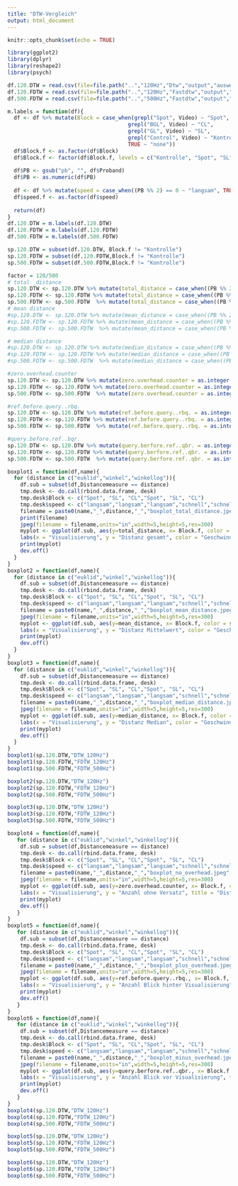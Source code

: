 ```yaml
---
title: "DTW-Vergleich"
output: html_document
---
```


```r
knitr::opts_chunk$set(echo = TRUE)
```

```r
library(ggplot2)
library(dplyr)
library(reshape2)
library(psych)
```

```r
df.120.DTW = read.csv(file=file.path("..","120Hz","Dtw","output","auswertung1_1-13(o6)_neu.csv"), sep=";")
df.120.FDTW = read.csv(file=file.path("..","120Hz","Fastdtw","output","auswertung1_1-13(o6)_neu.csv"), sep=";")
df.500.FDTW = read.csv(file=file.path("..","500Hz","Fastdtw","output","auswertung1_1-13(o6)_neu.csv"), sep=";")
```

```r
m.labels = function(df){
  df <- df %>% mutate(Block = case_when(grepl("Spot", Video) ~ "Spot",
                                      grepl("BGL", Video) ~ "CL",
                                      grepl("GL", Video) ~ "SL",
                                      grepl("Control", Video) ~ "Kontrolle",
                                      TRUE ~ "none"))
  df$Block.f <- as.factor(df$Block)
  df$Block.f <- factor(df$Block.f, levels = c("Kontrolle", "Spot", "SL", "CL"))
  
  df$PB <- gsub("pb", "", df$Proband)
  df$PB <- as.numeric(df$PB)
  
  df <- df %>% mutate(speed = case_when((PB %% 2) == 0 ~ "langsam", TRUE ~ "schnell") )
  df$speed.f <- as.factor(df$speed)
  
  return(df)
}
df.120.DTW = m.labels(df.120.DTW)
df.120.FDTW = m.labels(df.120.FDTW)
df.500.FDTW = m.labels(df.500.FDTW)

sp.120.DTW = subset(df.120.DTW, Block.f != "Kontrolle")
sp.120.FDTW = subset(df.120.FDTW,Block.f != "Kontrolle")
sp.500.FDTW = subset(df.500.FDTW,Block.f != "Kontrolle")
```

```r
factor = 120/500
# total _distance
sp.120.DTW <- sp.120.DTW %>% mutate(total_distance = case_when((PB %% 2)==0 ~ total_distance/2, TRUE ~ total_distance))
sp.120.FDTW <- sp.120.FDTW %>% mutate(total_distance = case_when((PB %% 2)==0 ~ total_distance/2, TRUE ~ total_distance))
sp.500.FDTW <- sp.500.FDTW  %>% mutate(total_distance = case_when((PB %% 2)==0 ~ factor * total_distance/2, TRUE ~factor * total_distance))
# mean distance
#sp.120.DTW <- sp.120.DTW %>% mutate(mean_distance = case_when((PB %% 2)==0 ~ mean_distance/2, TRUE ~ mean_distance))
#sp.120.FDTW <- sp.120.FDTW %>% mutate(mean_distance = case_when((PB %% 2)==0 ~ mean_distance/2, TRUE ~ mean_distance))
#sp.500.FDTW <- sp.500.FDTW  %>% mutate(mean_distance = case_when((PB %% 2)==0 ~ factor * mean_distance/2, TRUE ~factor * mean_distance))

# median distance
#sp.120.DTW <- sp.120.DTW %>% mutate(median_distance = case_when((PB %% 2)==0 ~ median_distance/2, TRUE ~ median_distance))
#sp.120.FDTW <- sp.120.FDTW %>% mutate(median_distance = case_when((PB %% 2)==0 ~ median_distance/2, TRUE ~ median_distance))
#sp.500.FDTW <- sp.500.FDTW  %>% mutate(median_distance = case_when((PB %% 2)==0 ~ factor * median_distance/2, TRUE ~factor * median_distance))

#zero.overhead.counter
sp.120.DTW <- sp.120.DTW %>% mutate(zero.overhead.counter = as.integer(case_when((PB %% 2)==0 ~ as.double(zero.overhead.counter)/2, TRUE ~ as.double(zero.overhead.counter))))
sp.120.FDTW <- sp.120.FDTW %>% mutate(zero.overhead.counter = as.integer(case_when((PB %% 2)==0 ~ as.double(zero.overhead.counter)/2, TRUE ~ as.double(zero.overhead.counter))))
sp.500.FDTW <- sp.500.FDTW  %>% mutate(zero.overhead.counter = as.integer(case_when((PB %% 2)==0 ~ factor * as.double(zero.overhead.counter)/2, TRUE ~factor * as.double(zero.overhead.counter))))

#ref.before.query..rbq.
sp.120.DTW <- sp.120.DTW %>% mutate(ref.before.query..rbq. = as.integer(case_when((PB %% 2)==0 ~ as.double(ref.before.query..rbq.)/2, TRUE ~ as.double(ref.before.query..rbq.))))
sp.120.FDTW <- sp.120.FDTW %>% mutate(ref.before.query..rbq. = as.integer(case_when((PB %% 2)==0 ~ as.double(ref.before.query..rbq.)/2, TRUE ~ as.double(ref.before.query..rbq.))))
sp.500.FDTW <- sp.500.FDTW  %>% mutate(ref.before.query..rbq. = as.integer(case_when((PB %% 2)==0 ~ factor * as.double(ref.before.query..rbq.)/2, TRUE ~factor * as.double(ref.before.query..rbq.))))

#query.before.ref..bqr.
sp.120.DTW <- sp.120.DTW %>% mutate(query.berfore.ref..qbr. = as.integer(case_when((PB %% 2)==0 ~ as.double(query.berfore.ref..qbr.)/2, TRUE ~ as.double(query.berfore.ref..qbr.))))
sp.120.FDTW <- sp.120.FDTW %>% mutate(query.berfore.ref..qbr. = as.integer(case_when((PB %% 2)==0 ~ as.double(query.berfore.ref..qbr.)/2, TRUE ~ as.double(query.berfore.ref..qbr.))))
sp.500.FDTW <- sp.500.FDTW  %>% mutate(query.berfore.ref..qbr. = as.integer(case_when((PB %% 2)==0 ~ factor * as.double(query.berfore.ref..qbr.)/2, TRUE ~factor * as.double(query.berfore.ref..qbr.))))
```


```r
boxplot1 = function(df,name){
  for (distance in c("euklid","winkel","winkellog")){
    df.sub = subset(df,Distancemeasure == distance)
    tmp.desk <- do.call(rbind.data.frame, desk)
    tmp.desk$Block <- c("Spot", "SL", "CL","Spot", "SL", "CL")
    tmp.desk$speed <- c("langsam","langsam","langsam","schnell","schnell","schnell")
    filename = paste0(name,"_",distance,"_","boxplot_total_distance.jpeg")
    print(filename)
    jpeg(filename = filename,units="in",width=5,height=5,res=300)
    myplot <- ggplot(df.sub, aes(y=total_distance, x= Block.f, color = speed.f)) + geom_boxplot() + 
    labs(x = "Visualisierung", y = "Distanz gesamt", color = "Geschwindigkeit")
    print(myplot)
    dev.off()
  }
}
boxplot2 = function(df,name){
  for (distance in c("euklid","winkel","winkellog")){
    df.sub = subset(df,Distancemeasure == distance)
    tmp.desk <- do.call(rbind.data.frame, desk)
    tmp.desk$Block <- c("Spot", "SL", "CL","Spot", "SL", "CL")
    tmp.desk$speed <- c("langsam","langsam","langsam","schnell","schnell","schnell")
    filename = paste0(name,"_",distance,"_","boxplot_mean_distance.jpeg")
    jpeg(filename = filename,units="in",width=5,height=5,res=300)
    myplot <- ggplot(df.sub, aes(y=mean_distance, x= Block.f, color = speed.f)) + geom_boxplot() + 
    labs(x = "Visualisierung", y = "Distanz Mittelwert", color = "Geschwindigkeit")
    print(myplot)
    dev.off()
  }
}
boxplot3 = function(df,name){
  for (distance in c("euklid","winkel","winkellog")){
    df.sub = subset(df,Distancemeasure == distance)
    tmp.desk <- do.call(rbind.data.frame, desk)
    tmp.desk$Block <- c("Spot", "SL", "CL","Spot", "SL", "CL")
    tmp.desk$speed <- c("langsam","langsam","langsam","schnell","schnell","schnell")
    filename = paste0(name,"_",distance,"_","boxplot_median_distance.jpeg")
    jpeg(filename = filename,units="in",width=5,height=5,res=300)
    myplot <- ggplot(df.sub, aes(y=median_distance, x= Block.f, color = speed.f)) + geom_boxplot() + 
    labs(x = "Visualisierung", y = "Distanz Median", color = "Geschwindigkeit")
    print(myplot)
    dev.off()
  }
}
boxplot1(sp.120.DTW,"DTW_120Hz")
boxplot1(sp.120.FDTW,"FDTW_120Hz")
boxplot1(sp.500.FDTW,"FDTW_500Hz")

boxplot2(sp.120.DTW,"DTW_120Hz")
boxplot2(sp.120.FDTW,"FDTW_120Hz")
boxplot2(sp.500.FDTW,"FDTW_500Hz")

boxplot3(sp.120.DTW,"DTW_120Hz")
boxplot3(sp.120.FDTW,"FDTW_120Hz")
boxplot3(sp.500.FDTW,"FDTW_500Hz")
``` 


```r
boxplot4 = function(df,name){
   for (distance in c("euklid","winkel","winkellog")){
    df.sub = subset(df,Distancemeasure == distance)
    tmp.desk <- do.call(rbind.data.frame, desk)
    tmp.desk$Block <- c("Spot", "SL", "CL","Spot", "SL", "CL")
    tmp.desk$speed <- c("langsam","langsam","langsam","schnell","schnell","schnell")
    filename = paste0(name,"_",distance,"_","boxplot_no_overhead.jpeg")
    jpeg(filename = filename,units="in",width=5,height=5,res=300)
    myplot <- ggplot(df.sub, aes(y=zero.overhead.counter, x= Block.f, color = speed.f)) + geom_boxplot() + 
    labs(x = "Visualisierung", y = "Anzahl ohne Versatz", title = "Distanz: euklidisch", color = "Geschwindigkeit")
    print(myplot)
    dev.off()
   }
}
boxplot5 = function(df,name){
   for (distance in c("euklid","winkel","winkellog")){
    df.sub = subset(df,Distancemeasure == distance)
    tmp.desk <- do.call(rbind.data.frame, desk)
    tmp.desk$Block <- c("Spot", "SL", "CL","Spot", "SL", "CL")
    tmp.desk$speed <- c("langsam","langsam","langsam","schnell","schnell","schnell")
    filename = paste0(name,"_",distance,"_","boxplot_plus_overhead.jpeg")
    jpeg(filename = filename,units="in",width=5,height=5,res=300)
    myplot <- ggplot(df.sub, aes(y=ref.before.query..rbq., x= Block.f, color = speed.f)) + geom_boxplot() +
    labs(x = "Visualisierung", y = "Anzahl Blick hinter Visualisierung", title = "Distanz:euklidisch", color = "Geschwindigkeit")
    print(myplot)
    dev.off()
   }
}
boxplot6 = function(df,name){
   for (distance in c("euklid","winkel","winkellog")){
    df.sub = subset(df,Distancemeasure == distance)
    tmp.desk <- do.call(rbind.data.frame, desk)
    tmp.desk$Block <- c("Spot", "SL", "CL","Spot", "SL", "CL")
    tmp.desk$speed <- c("langsam","langsam","langsam","schnell","schnell","schnell")
    filename = paste0(name,"_",distance,"_","boxplot_minus_overhead.jpeg")
    jpeg(filename = filename,units="in",width=5,height=5,res=300)
    myplot <- ggplot(df.sub, aes(y=query.berfore.ref..qbr., x= Block.f, color = speed.f)) + geom_boxplot() + 
    labs(x = "Visualisierung", y = "Anzahl Blick vor Visualisierung", title = "Distanz: euklidisch", color = "Geschwindigkeit")
    print(myplot)
    dev.off()
   }
}
boxplot4(sp.120.DTW,"DTW_120Hz")
boxplot4(sp.120.FDTW,"FDTW_120Hz")
boxplot4(sp.500.FDTW,"FDTW_500Hz")

boxplot5(sp.120.DTW,"DTW_120Hz")
boxplot5(sp.120.FDTW,"FDTW_120Hz")
boxplot5(sp.500.FDTW,"FDTW_500Hz")

boxplot6(sp.120.DTW,"DTW_120Hz")
boxplot6(sp.120.FDTW,"FDTW_120Hz")
boxplot6(sp.500.FDTW,"FDTW_500Hz")
```










